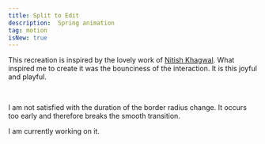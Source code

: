 ```yaml
---
title: Split to Edit
description:  Spring animation
tag: motion
isNew: true
---
```


This recreation is inspired by the lovely work of [Nitish Khagwal](https://x.com/nitishkmrk/status/1962041664404390202). What inspired me to create it was the bounciness of the interaction.
It is this joyful and playful.

<br/>

<CraftContainer className="bg-white">
 <SplitToEdit/>
</CraftContainer>

I am not satisfied with the duration of the border radius change. It occurs too early and therefore breaks the smooth transition.

I am currently working on it.
